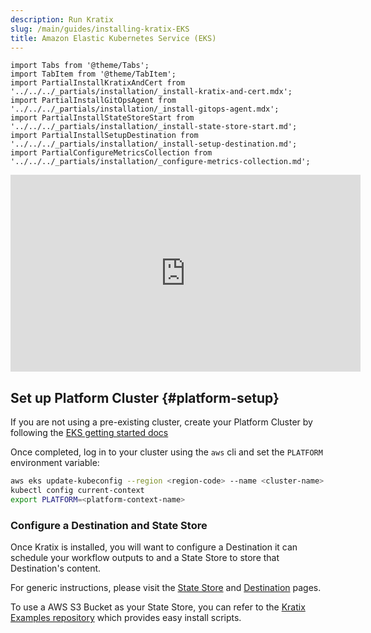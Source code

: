 ```yaml
---
description: Run Kratix
slug: /main/guides/installing-kratix-EKS
title: Amazon Elastic Kubernetes Service (EKS)
---
```


```mdx-code-block
import Tabs from '@theme/Tabs';
import TabItem from '@theme/TabItem';
import PartialInstallKratixAndCert from '../../../_partials/installation/_install-kratix-and-cert.mdx';
import PartialInstallGitOpsAgent from '../../../_partials/installation/_install-gitops-agent.mdx';
import PartialInstallStateStoreStart from  '../../../_partials/installation/_install-state-store-start.md';
import PartialInstallSetupDestination from '../../../_partials/installation/_install-setup-destination.md';
import PartialConfigureMetricsCollection from '../../../_partials/installation/_configure-metrics-collection.md';
```

<div style={{"text-align":"center"}}>
<iframe width="560" height="315" src="https://www.youtube.com/embed/PSm_C4-dIvM?si=TKFs_AHVtKFkHJq6" title="YouTube video player" frameborder="0" allow="accelerometer; autoplay; clipboard-write; encrypted-media; gyroscope; picture-in-picture; web-share" referrerpolicy="strict-origin-when-cross-origin" allowfullscreen></iframe>
</div>

## Set up Platform Cluster {#platform-setup}

If you are not using a pre-existing cluster, create your Platform Cluster by
following the [EKS getting started docs](https://docs.aws.amazon.com/eks/latest/userguide/getting-started.html) 

Once completed, log in to your cluster using the `aws` cli and set the `PLATFORM` environment
variable:

```bash
aws eks update-kubeconfig --region <region-code> --name <cluster-name>
kubectl config current-context
export PLATFORM=<platform-context-name>
```


<PartialInstallKratixAndCert />

### Configure a Destination and State Store

Once Kratix is installed, you will want to configure a Destination it can schedule your
workflow outputs to and a State Store to store that Destination's content.

For generic instructions, please visit the [State Store](https://docs.kratix.io/main/reference/statestore/intro)
and [Destination](https://docs.kratix.io/main/reference/destinations/intro) pages.

To use a AWS S3 Bucket as your State Store, you can refer to the [Kratix Examples repository](https://github.com/syntasso/kratix-examples) which provides easy
install scripts.

<PartialConfigureMetricsCollection />
